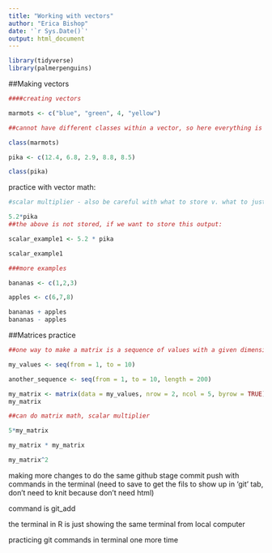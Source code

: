 ```yaml
---
title: "Working with vectors"
author: "Erica Bishop"
date: '`r Sys.Date()`'
output: html_document
---
```


```r
library(tidyverse)
library(palmerpenguins)
```

##Making vectors

```r
####creating vectors

marmots <- c("blue", "green", 4, "yellow")

##cannot have different classes within a vector, so here everything is assigned as a character, even numbers becuase characters are most flexible. Pay attention to class of objects! To check the class, use class function

class(marmots)

```

```r
pika <- c(12.4, 6.8, 2.9, 8.8, 8.5)

```

```r
class(pika)
```
practice with vector math:

```r

#scalar multiplier - also be careful with what to store v. what to just return without storing

5.2*pika
##the above is not stored, if we want to store this output:

scalar_example1 <- 5.2 * pika

scalar_example1

###more examples

bananas <- c(1,2,3)

apples <- c(6,7,8)

bananas + apples
bananas - apples
```

##Matrices practice

```r
##one way to make a matrix is a sequence of values with a given dimension - default for sequence with no by = is 1

my_values <- seq(from = 1, to = 10)

another_sequence <- seq(from = 1, to = 10, length = 200)

my_matrix <- matrix(data = my_values, nrow = 2, ncol = 5, byrow = TRUE)
my_matrix

##can do matrix math, scalar multiplier

5*my_matrix

my_matrix * my_matrix

my_matrix^2
```

making more changes to do the same github stage commit push with commands in the terminal (need to save to get the fils to show up in 'git' tab, don't need to knit because don't need html)

command is git_add

the terminal in R is just showing the same terminal from local computer

practicing git commands in terminal one more time



